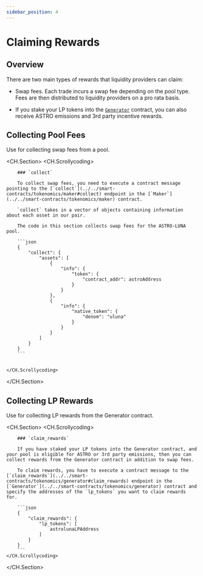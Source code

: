 ```yaml
---
sidebar_position: 4
---
```


# Claiming Rewards

## Overview

There are two main types of rewards that liquidity providers can claim: 

- Swap fees. Each trade incurs a swap fee depending on the pool type. Fees are then distributed to liquidity providers on a pro rata basis. 

- If you stake your LP tokens into the [`Generator`](../../smart-contracts/tokenomics/generator) contract, you can also receive ASTRO emissions and 3rd party incentive rewards. 

## Collecting Pool Fees

Use for collecting swap fees from a pool.

<CH.Section>
    <CH.Scrollycoding>

        ### `collect`

        To collect swap fees, you need to execute a contract message pointing to the [`collect`](../../smart-contracts/tokenomics/maker#collect) endpoint in the [`Maker`](../../smart-contracts/tokenomics/maker) contract. 

        `collect` takes in a vector of objects containing information about each asset in our pair. 

        The code in this section collects swap fees for the ASTRO-LUNA pool.

        ```json 
        {
            "collect": {
                "assets": [
                    {
                        "info": {
                            "token": {
                                "contract_addr": astroAddress
                            }
                        }
                    }, 
                    {
                        "info": {
                            "native_token": {
                                "denom": "uluna"
                            }
                        }
                    }
                ]
            }
        }
        ```


    </CH.Scrollycoding>
</CH.Section>

## Collecting LP Rewards

Use for collecting LP rewards from the Generator contract. 

<CH.Section>
    <CH.Scrollycoding>

        ### `claim_rewards`

        If you have staked your LP tokens into the Generator contract, and your pool is eligible for ASTRO or 3rd party emissions, then you can collect rewards from the Generator contract in addition to swap fees. 

        To claim rewards, you have to execute a contract message to the [`claim_rewards`](../../smart-contracts/tokenomics/generator#claim_rewards) endpoint in the [`Generator`](../../smart-contracts/tokenomics/generator) contract and specify the addresses of the `lp_tokens` you want to claim rewards for. 

        ```json 
        {
            "claim_rewards": {
                "lp_tokens": [
                    astrolunaLPAddress
                ]
            }
        }
        ```
    </CH.Scrollycoding>
</CH.Section>